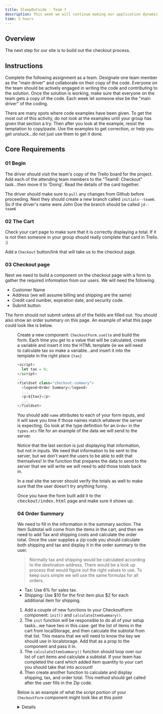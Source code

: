 ```yaml
---
title: SleepOutside - Team 7
description: This week we will continue making our application dynamic by making the product listing generated.
time: 2 hours
---
```



## Overview
The next step for our site is to build out the checkout process.

## Instructions
Complete the following assignment as a team. Designate one team member as the "main driver" and collaborate on their copy of the code. Everyone on the team should be actively engaged in writing the code and contributing to the solution. Once the solution is working, make sure that everyone on the team gets a copy of the code. Each week let someone else be the "main driver" of the coding.

There are many spots where code examples have been given. To get the most out of this activity, do not look at the examples until your group has given that section a try. Then after you look at the example, resist the temptation to copy/paste. Use the examples to get correction, or help you get unstuck...do not just use them to get it done.

## Core Requirements

### **01** Begin

The driver should visit the team's copy of the Trello board for the project. Add each of the attending team members to the "Team6: Checkout" task...then move it to 'Doing'. Read the details of the card together.

The driver should make sure to `pull` any changes from Github before proceeding. Next they should create a new branch called `initials--team6`. So if the driver's name were John Doe the branch should be called `jd--team6`


### **02** The Cart

Check your cart page to make sure that it is correctly displaying a total. If it is not then someone in your group should really complete that card in Trello. :)

Add a `Checkout` button/link that will take us to the checkout page.

### **03** Checkout page

Next we need to build a component on the checkout page with a form to gather the required information from our users. We will need the following:

- Customer Name
- Address (we will assume billing and shipping are the same)
- Credit card number, expiration date, and security code.
- Submit button

The form should not submit unless all of the fields are filled out. You should also show an order summary on this page. An example of what this page could look like is below.

<Figure src="../../images/sleepoutside-checkout-form.png" alt="checkout form." />

Create a new component: `CheckoutForm.svelte` and build the form. Each time you get to a value that will be calculated, create a variable and insert it into the HTML template (ie we will need to calculate tax so make a variable...and insert it into the template in the right place `{tax}`

```javascript
<script>
  let tax = 0;
</script>
...
<fieldset class="checkout-summary">
  <legend>Order Summary</legend>
  ...
  <p>${tax}</p>
  ...
</fieldset>
```

You should add `name` attributes to each of your form inputs, and it will save you time if those names match whatever the server is expecting. Go look at the type definition for an `Order` in the `types.mts` file for an example of the data we will send to the server.

Notice that the last section is just displaying that information, but not in inputs. We need that information to be sent to the server, but we don't want the users to be able to edit that themselves! In the function that prepares the data to send to the server that we will write we will need to add those totals back in.

In a real site the server should verify the totals as well to make sure that the user doesn't try anything funny.

Once you have the form built add it to the <kbd>checkout/index.html</kbd> page and make sure it shows up.


### **04** Order Summary

We need to fill in the information in the summary section. The Item Subtotal will come from the items in the cart, and then we need to add Tax and shipping costs and calculate the order total. Once the user supplies a zip code you should calculate both shipping and tax and display it in the order summary to the user.

>Normally tax and shipping would be calculated according to the destination address. There would be a look up process that would figure out the right values to use. To keep ours simple we will use the same formulas for all orders.

- Tax: Use 6% for sales tax.
- Shipping: Use $10 for the first item plus $2 for each additional item for shipping.

1. Add a couple of new functions to your CheckoutForm component: `init()` and `calculateItemSummary()`.
2. The `init` function will be responsible to do all of your setup tasks...we have two in this case: get the list of items in the cart from localStorage, and then calculate the subtotal from that list. This means that we will need to know the key we should use in localstorage. Add that as a prop to the component and pass it in.
3. The `calculateItemSummary()` function should loop over our list of cart items and calculate a subtotal. If your team has completed the card which added item quantity to your cart you should take that into account!
4. Then create another function to calculate and display shipping, tax, and order total. This method should get called after the user fills in the Zip code.

Below is an example of what the script portion of your `CheckoutForm` component might look like at this point

<Details summary="CheckoutForm.svelte">
```javascript
import { getLocalStorage } from "../utils.mjs";
import { onMount } from "svelte";

// props
  let { key = "" } = $props();

  // state vars
  let list = $state([]);
  let itemTotal = $state(0);
  let shipping = $state(0);
  let tax = $state(0);
  let orderTotal = $state(0);

// initial setup
const init = function () {
  list = getLocalStorage(key);
  calculateItemSummary();
};
// calculate order subtotal from the cart items
const calculateItemSummary = function () {
  // calculate the total of all the items in the cart
  
};
// calculate the shipping, tax, and orderTotal
const calculateOrdertotal = function () {
  
};

// initial setup
onMount(init); 
```
</Details>

### **05** Refactor

We will need to make another call to our API to actually complete our order. Where should we put it? If we are not careful we will end up with random fetch calls scattered throughout our code. This is not very maintainable. Already we have two. If you look back at the code from the last team activity we created a file called `auth.svelte.ts`. In it we added this code:

```javascript
export async function login(email:string, password:string) {
  const res = await fetch(`${baseURL}users/login`, {
    method: "POST",
    headers: { "Content-Type": "application/json" },
    body: JSON.stringify({ email, password }),
  })
  const data = await res.json();
  if(res.ok) {
    return data
  } else {
    throw new Error(data.error.message);
  }
}
```

We also have the code in `productData.mts`:

```javascript
function convertToJson(res:Response) {
  if (res.ok) {
    return res.json();
  } else {
    throw new Error("Bad Response");
  }
}

export async function getProducts(category:string = "tents") {
  const response = await fetch(baseURL + `products?category=${category}`);
    const products = await convertToJson(response);
    console.log(products)
    return products;
}
```

Notice how much overlap there is between this code. We can refactor it to make it more maintainable.

Let's begin by making a shared function to make a fetch call. Ideally this function will handle our error handling as well as just retrieving the response and converting it to JSON. The code from the `login` function looks like a good starting point. If we think about what parts of that function need to be unique to each instance of using it, and which could be reused...we get a list like the following:

1. The URL to make the request to need to be unique to each instance of using it.
2. The headers need to be unique to each instance of using it.
3. The Method should be changable as well.
4. The body needs to be unique to each instance of using it, and in fact is not always necessary.
5. The response needs to always be converted to JSON.
6. Error checking always needs to happen.
7. The JSON should be returned unless there is an error.

If we put that all together we might get something like this:

```javascript
// Function will return an object {error: string | null, data: any}
export async function getJSONData(url:string, method:string = "GET", headers:Headers = new Headers(), body?:any) {
  const baseURL = import.meta.env.VITE_SERVER_URL;
  // set both data and error to null initially. One of them will be set and the other should stay null.
   let error:string|null = null;
  let data = null;
  const res = await fetch(`${baseURL}${url}`, {
    method,
    headers,
    body: body? JSON.stringify(body): null,
  })

  if (!res.ok) { //something went wrong
    try {
      // Attempt to parse the error message from the response as JSON
      // hopefully there is something in the response that will help us understand the error that occurred
      const errorMessage = await res.json();
      error = errorMessage.error.message;
    } catch (err) {
      // If parsing fails, use the statusText and OK flag for better debugging information
      error = `${res.statusText} (${res.status})`;
    }
  } else {
    // set the data to be whatever we got back from the server
    data = await res.json()
  }
    return {error, data};
 }
```

The next question though is where should we put this function? We could create a new module for it, but where there is just one function for now maybe we can just place it in the `utils.mts` module. Add the function above to that file. Then refactor the `productDetails.mts` and `auth.svelte.ts` files to use our new function instead of the local versions.

>In software development, a *service* is a self-contained piece of functionality that performs a specific task or set of tasks. It's typically designed to be reusable and accessible across different parts of an application or system.

Finally we should create a new module that we will use for working with the orders API endpoints. Call it `ordersService.mts`.  Just to keep things consistent lets also rename `productData.mts` to `productService.mts`.

1. Commit and push your changes before proceeding. That will make it easy to revert if something goes wrong :)
2. Next we need to adjust the filename of the module so that it reflects the change. If you right-click on the file in the
file explorer in VS Code and select rename there...you should get a pop-up message that asks if you want to rename the imports as well. Say yes! File->Save All again
3. Finally just to make sure nothing was missed...on the side of your VsCode window click on the magnifying glass icon (ctrl/cmd + shift + F). Type `productData` and if there are any more instances change them.
4.Test the product list and product detail pages to make sure they still work!

### **06** Begin `ordersService.mts`

We can't fully complete these functions currently as we have not built the `orders` routes in our API yet. But we can stub out a few functions that we know we will need. We know that we need to be able to submit an order. If you go and check out our API documentation we can see that there is an `orders` route with a POST method. We also know we need to be able to get all orders for a specific user, and get an order by id. Create the following functions: `submitOrder` and `getOrdersForUser`, and `getOrderById`. You can use the following stubs for now:

```javascript
import {getJSONData} from './utils.mts'
import {Order} from './types.mts';
import {getLocalStorage, setLocalStorage} from './utils.mts';

export async function submitOrder(order:Order) {
    // to submit an order we must be logged in. Check for a token

    //if there is a token we can proceed to build the headers. We can send the token with the `Authorization` header.
    const headers = new Headers({
        'Content-Type': 'application/json',
        'Authorization': `Bearer <your token>`
    })
  return await getJSONData('/orders', 'POST', headers, order);
}
export async function getOrdersForUser(userId: string) {
    // to get an order we must be logged in. Check for a token

    //if there is a token we can proceed to build the headers. We can send the token with the `Authorization` header.
    const headers = new Headers({
        'Content-Type': 'application/json',
        'Authorization': `Bearer <your token>`
    })
  return await getJSONData(`/orders/user/${userId}`, 'GET', headers);
}   
export async function getOrderById(orderId: string) {
    // to get an order we must be logged in. Check for a token

    //if there is a token we can proceed to build the headers. We can send the token with the `Authorization` header.
    const headers = new Headers({
        'Content-Type': 'application/json',
        'Authorization': `Bearer <your token>`
    })
  return await getJSONData(`/orders/${orderId}`, 'GET', headers);
}
```

We will get errors back from these since the API endpoints have not been completed yet...and that is ok. We do however need to finish our `CheckoutForm` component.

### **07** Finish `CheckoutForm.svelte`

Add one more function called `handleSubmit` in `CheckoutForm.svelte`. This function should be called when the user clicks on the "Place Order" button (when the form is submitted). It will take care of all the steps to complete an order, including:
  - Get the user id from our userStore. (This implies that you need to be logged in to order...)
  - Get all of the order items from localStorage.
  - Create an order object using the form fields, user id, and all of the items in localStorage. The `order` object should look like this:
  ```javascript
{ 
  createdOn: '2021-01-27T18:18:26.095Z',
  userId: "1234",
  name: "John Doe",
  address: {
    street: "123 Main",
    city: "Rexburg",
    state: "ID",
    zipCode: "83440"
    country: "USA"
    },
  cardNumber: "1234123412341234",
  cardExpiration: "8/21",
  cardCode: "123",
  items: [{
    productId: "20CXG"
    price: 39.99,
    quantity: 1
  }, {
    productId: "14GVF",
    price: 229.99,
    quantity: 1
  }],
  
}
```

>Note that the keys in your object MUST match the keys shown above. You cannot send "card_num". It has to be "cardNumber". That is what the server will be expecting. Check your names in the html form if you have differences. It will be MUCH less work for you to generate this object if your <code>name</code> attributes in the form match the keys above!


>You have a couple of choices for pulling all the info out of your form. You could bind the form inputs to Svelte variables and build the whole object out by hand, or you can take advantage of the fact that the browser will package the form up into a `formData` object when it is submitted. If you go that route check out the function below to convert your form into an object. `utils.mjs` would be a good place for something like this function.


<Details summary="HINT">

```javascript
// takes a form element and returns an object where the key is the "name" of the form input.
function formDataToJSON(formElement) {
const formData = new FormData(formElement),
convertedJSON = {};

formData.forEach(function (value, key) {
convertedJSON[key] = value;
});

return convertedJSON;
}
```
</Details>

You can consider this activity completed when you send a correctly formatted object to the server and receive a response. It will be an error, but that is ok. The next activity will have us continue this by creating the API endpoints and by handling the success and failure responses appropriately. Check in the Developer tools: Network to see your request. Then check the payload to make sure you see the correct object sent. Below you can see what this would look like in Chrome

<Figure src="../../images/team07-submit-order-network-tab.webp" alt="network tab in developer tools" />

## Instructor's Solution

As a part of this team activity, you are expected to look over a solution from the instructor to compare your approach to that one. One of the questions on the I-Learn submission will ask you to provide insights from this comparison.

Please DO NOT open the solution until you have worked through this activity as a team for at least one hour. At the end of the hour, if you are still struggling with some of the core requirements, you are welcome to view the instructor's solution and use it to help you complete your own code. Even if you use the instructor's code to help you, you are welcome to report that you finished the core requirements, if you code them up yourself.

After working with your team for the one hour activity, [click here for the instructor's solution](https://github.com/matkat99/sleepoutsideClient/tree/team-07).

## Make a pull request.

After you have completed what you can, reviewed the instructor's solution, and gotten your code working, the driver should commit and push their changes (don't forget to lint and format your code before committing!), then submit a pull request for this branch. Then review the pull request as a team, close it, and merge the branch back into Main. Finally, someone should move the Trello card to "Done".

## Submission

When you have finished this activity, please fill out the assessment in I-Learn. You are welcome to complete any additional parts of this activity by yourself or with others after your meeting before submitting the assessment.